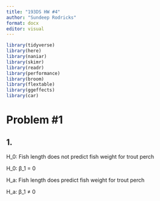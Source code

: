 ```yaml
---
title: "193DS HW #4"
author: "Sundeep Rodricks"
format: docx
editor: visual
---
```


```r
library(tidyverse)
library(here)
library(naniar)
library(skimr)
library(readr)
library(performance)
library(broom)
library(flextable)
library(ggeffects)
library(car)
```

# Problem #1

## 1.

H_0: Fish length does not predict fish weight for trout perch

H_0: β_1 = 0

H_a: Fish length does predict fish weight for trout perch

H_a: β_1 ≠ 0





